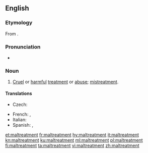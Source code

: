 ==English==
===Etymology===
From {{prefix|mal|treatment|lang=en}}.

===Pronunciation===
*{{a|UK}} {{IPA|/malˈtɹiːtmənt/|lang=en}}

===Noun===
{{en-noun|-}}

# [[cruel|Cruel]] or [[harmful]] [[treatment]] or [[abuse]]; [[mistreatment]].

====Translations====
{{trans-top|cruel or harmful treatment}}
* Czech: {{t|cs|týrání|n}}
{{trans-mid}}
* French: {{t+|fr|sévice|m}}, {{t+|fr|maltraitement|m}}
* Italian: {{t+|it|maltrattamento|m}}
* Spanish: {{t+|es|maltrato|m}}, {{t+|es|abuso|m}}
{{trans-bottom}}

[[et:maltreatment]]
[[fr:maltreatment]]
[[hy:maltreatment]]
[[it:maltreatment]]
[[kn:maltreatment]]
[[ku:maltreatment]]
[[ml:maltreatment]]
[[pl:maltreatment]]
[[fi:maltreatment]]
[[ta:maltreatment]]
[[vi:maltreatment]]
[[zh:maltreatment]]